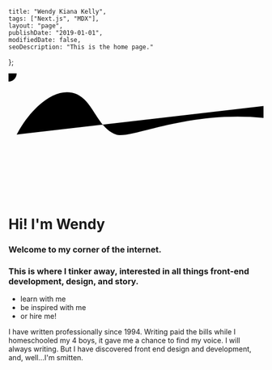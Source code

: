

    title: "Wendy Kiana Kelly",
    tags: ["Next.js", "MDX"],
    layout: "page",
    publishDate: "2019-01-01",
    modifiedDate: false,
    seoDescription: "This is the home page."
};





<svg id="home" viewBox="0 0 625 300">
<g id="shape">


<g id="sakura">
  <g id="segment" className="segment">
    <path className="segment-fill" d="M0,0 v-200 a40,40 0 0,0 -62,10 z"/>
    <path className="segment-edge" d="M0,-200 a40,40 0 0,0 -62,10"/>
    </g>
  <g id="quadrant">
    <use xlinkHref="#segment"/>
    <use xlinkHref="#segment" transform="rotate(18)"/>
    <use xlinkHref="#segment" transform="rotate(36)"/>
    <use xlinkHref="#segment" transform="rotate(54)"/>
    <use xlinkHref="#segment" transform="rotate(72)"/>
    </g>
  <g id="petals">
    <use xlinkHref="#quadrant"/>
    <use xlinkHref="#quadrant" transform="rotate(90)"/>
    <use xlinkHref="#quadrant" transform="rotate(180)"/>
    <use xlinkHref="#quadrant" transform="rotate(270)"/>
    </g>
  <radialGradient id="fade" cx="0" cy="0" r="20"
      gradientUnits="userSpaceOnUse">
    <stop id="fade-stop-1" offset="33%"/>
    <stop id="fade-stop-2" offset="95%"/>
    </radialGradient>




<g id="flower">
  <circle id="overlay" cx="0" cy="0" r="20"
    stroke="none" fill="url(#fade)"/>
  <use id="outer-petals" xlinkHref="#petals"/>
  <use id="inner-petals" xlinkHref="#petals"
    transform="rotate(9) scale(0.33)"/>
  </g>

</g>

  <path id="curve" d="M20,150C49.63,93,105.79,36.65,156.2,47.55,207.89,58.74,213,131.91,264,150c40.67,14.43,229-89,470-20q400.67,350.43,229-89,110-810"/>
  <text x="5">
    <textPath xlinkHref="#curve">
      Hi! I'm Wendy. I use words to design UX/UI experiences. I invite you to <Link prefetch href={`../blog`}><a className="X">read</a></Link> my blog where I am going to attempt to explore what part of my soul I should offer to the gods of capitalism over the coming decade.
</textPath>

  </text>

</g>

</svg>

<div id="phone"><h1>Hi!  <Emoji symbol="💖" label="heart" size={200}/> I'm Wendy</h1> <h3>
    Welcome to my corner of the internet.</h3>
    <h3>This is where I tinker away, interested in all things front-end development, design, and story.
</h3> <ul><li> <Link prefetch href={`../blog/post-five-what-I-am-learning`}><a>learn with me</a></Link></li><li> <Link prefetch href={`../blog/post-seven-who-I-admire`}><a>be inspired with me</a></Link></li><li> <Link prefetch href={`../blog/post-eight-hire-me`}><a>or hire me</a></Link>!</li></ul></div>
<div id="paraStyle"><p>I have written professionally since 1994. Writing paid the bills while I homeschooled my 4 boys, it gave me a chance to find my voice. I will always <Emoji symbol="💖" label="heart" size={200}/> writing. But I have discovered front end design and development, and, well...I'm smitten.</p></div>
